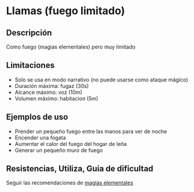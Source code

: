 # Llamas (fuego limitado)

## Descripción

Como fuego (magias elementales) pero muy limitado

## Limitaciones

- Solo se usa en modo narrativo (no puede usarse como ataque mágico)
- Duración máxima: fugaz (30s)
- Alcance máximo: voz (10m)
- Volumen máximo: habitacion (5m)

## Ejemplos de uso

- Prender un pequeño fuego entre las manos para ver de noche
- Encender una fogata
- Aumentar el calor del fuego del hogar de leña
- Generar un pequeño muro de fuego

## Resistencias, Utiliza, Guia de dificultad

Seguir las recomendaciones de [magias elementales](/docs/list-hexagons/01)
